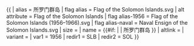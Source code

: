 {{ {{{1<noinclude>|country showdata</noinclude>}}}
| alias = 所罗门群岛
| flag alias = Flag of the Solomon Islands.svg
| alt attribute = Flag of the Solomon Islands
| flag alias-1956 = Flag of the Solomon Islands (1956–1966).svg
| flag alias-naval = Naval Ensign of the Solomon Islands.svg
| size = {{{size|}}}
| name = {{#if: {{{name|}}} | {{{name|}}} | 所罗门群岛 }}
| altlink = {{{altlink|}}}
| variant = {{{variant|}}}
<noinclude>
| var1 = 1956
| redir1 = SLB
| redir2 = SOL
</noinclude>
}}
